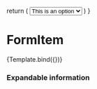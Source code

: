 
  return (
    <FormItem>
      <Select>
        <Option>This is an option</Option>
        <Option>This is an option</Option>
      </Select>
    </FormItem>
  )
}

<Meta title="Components/FormItem" component={FormItem} />


# FormItem

<Canvas>
  <Story
    name="TextInput"
    parameters={{
      componentIds: ['component-input']
    }}
    args={{ label: 'Text input', info: 'Input some text here' }}
  >
    {Template.bind({})}
  </Story>
</Canvas>

### Expandable information

<Canvas>
  <Story name="Expandable information">
    <NumberInput
      label="Hur mycket vill du låna?"
      info="För att du ska kunna få låna pengar behöver vi veta hur mycket"
      expandableInfo="This is some expandable information that is very long as was created that way in order to test how it preforms in such a situation"
      expandableInfoButtonLabel="Toggle additional information"
    />
  </Story>
</Canvas>

<ArgsTable story="TextInput" />
